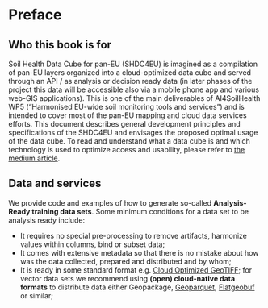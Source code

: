 # Preface {.unnumbered}

## Who this book is for

Soil Health Data Cube for pan-EU (SHDC4EU) is imagined as a compilation of pan-EU layers organized into a cloud-optimized data cube and served through an API / as analysis or decision ready data (in later phases of the project this data will be accessible also via a mobile phone app and various web-GIS applications). This is one of the main deliverables of AI4SoilHealth WP5 ("Harmonised EU-wide soil monitoring tools and services") and is intended to cover most of the pan-EU mapping and cloud data services efforts. This document describes general development principles and specifications of the SHDC4EU and envisages the proposed optimal usage of the data cube. To read and understand what a data cube is and which technology is used to optimize access and usability, please refer to [the medium article](https://medium.com/mlearning-ai/present-and-future-of-data-cubes-an-european-eo-perspective-735d3f16f7c9).

## Data and services

We provide code and examples of how to generate so-called **Analysis-Ready training 
data sets**. Some minimum conditions for a data set to be analysis ready include:

-  It requires no special pre-processing to remove artifacts, harmonize values within columns, bind or subset data;
-  It comes with extensive metadata so that there is no mistake about how was the data collected, prepared and distributed and by whom;
-  It is ready in some standard format e.g. [Cloud Optimized GeoTIFF](https://cogeo.org/); for vector data sets we recommend using **(open) cloud-native data formats** to distribute data either Geopackage, [Geoparquet](https://geoparquet.org/), [Flatgeobuf](https://flatgeobuf.org/) or similar;
